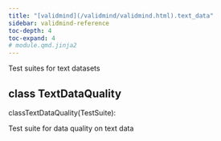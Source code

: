 ```yaml
---
title: "[validmind](/validmind/validmind.html).text_data"
sidebar: validmind-reference
toc-depth: 4
toc-expand: 4
# module.qmd.jinja2
---
```


<!-- docstring.jinja2 -->

Test suites for text datasets

<!-- class.qmd.jinja2 -->

## [class]{.muted} TextDataQuality

<!-- signatures.jinja2 -->

::: {.signature}

<span class="kw">class</span><span class="name">TextDataQuality</span>(<span class="base">TestSuite</span>):

:::

<!-- docstring.jinja2 -->

Test suite for data quality on text data
